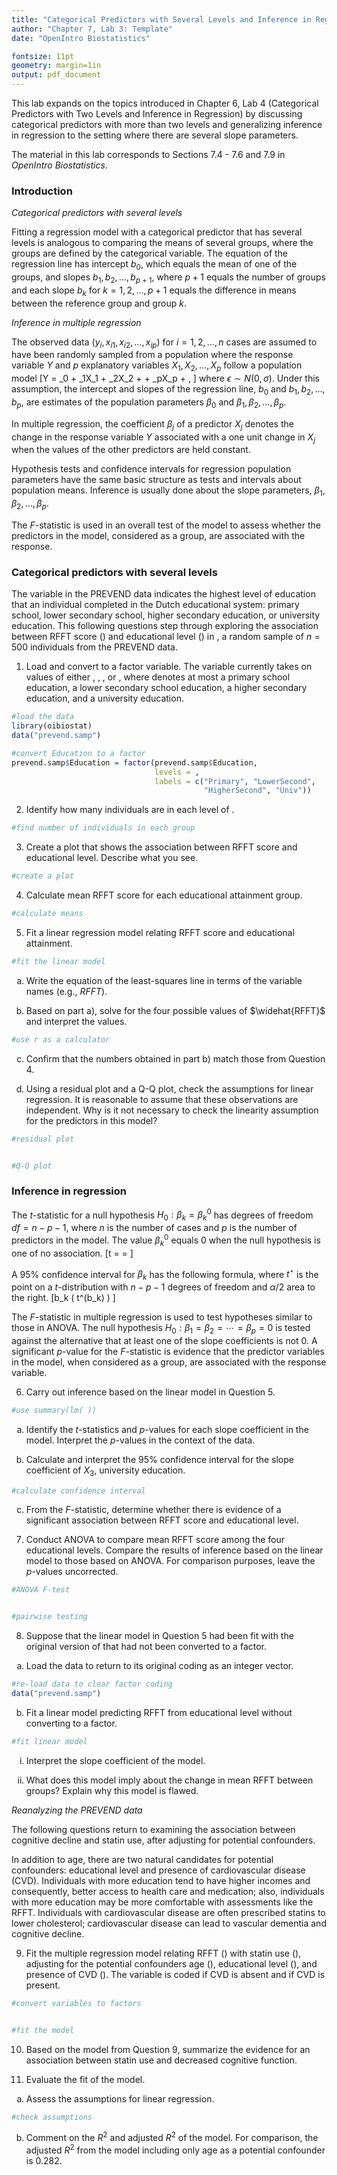 ```yaml
---
title: "Categorical Predictors with Several Levels and Inference in Regression"
author: "Chapter 7, Lab 3: Template"
date: "OpenIntro Biostatistics"

fontsize: 11pt
geometry: margin=1in
output: pdf_document
---
```


\begin{small}
	
	\textbf{Topics}
	\begin{itemize}
	  \item Categorical predictors with several levels
	  \item Inference in multiple regression
	\end{itemize}
	
\end{small}

This lab expands on the topics introduced in Chapter 6, Lab 4 (Categorical Predictors with Two Levels and Inference in Regression) by discussing categorical predictors with more than two levels and generalizing inference in regression to the setting where there are several slope parameters. 

The material in this lab corresponds to Sections 7.4 - 7.6 and 7.9 in *OpenIntro Biostatistics*.

### Introduction

*Categorical predictors with several levels*

Fitting a regression model with a categorical predictor that has several levels is analogous to comparing the means of several groups, where the groups are defined by the categorical variable. The equation of the regression line has intercept $b_0$, which equals the mean of one of the groups, and slopes $b_1, b_2, \dots, b_{p+1}$, where $p+1$ equals the number of groups and each slope $b_k$ for $k = 1, 2, \dots, p + 1$ equals the difference in means between the reference group and group $k$.

*Inference in multiple regression*

The observed data $(y_i, x_{i1}, x_{i2}, \dots, x_{ip})$ for $i = 1, 2, \dots, n$ cases are assumed to have been randomly sampled from a population where the response variable $Y$ and $p$ explanatory variables $X_1, X_2, \dots, X_p$ follow a population model
\[Y = \beta_0 + \beta_1X_1 + \beta_2X_2 + \cdots + \beta_pX_p + \epsilon, \]
where $\epsilon \sim N(0, \sigma)$. Under this assumption, the intercept and slopes of the regression line, $b_0$ and $b_1, b_2, \dots, b_p$, are estimates of the population parameters $\beta_0$ and $\beta_1, \beta_2, \dots, \beta_p$.

In multiple regression, the coefficient $\beta_j$ of a predictor $X_j$ denotes the change in the response variable $Y$ associated with a one unit change in $X_j$ when the values of the other predictors are held constant.

Hypothesis tests and confidence intervals for regression population parameters have the same basic structure as tests and intervals about population means. Inference is usually done about the slope parameters, $\beta_1, \beta_2, \dots, \beta_p$. 

The $F$-statistic is used in an overall test of the model to assess whether the predictors in the model, considered as a group, are associated with the response.

\newpage

### Categorical predictors with several levels

The variable \texttt{Education} in the PREVEND data indicates the highest level of education that an individual completed in the Dutch educational system: primary school, lower secondary school, higher secondary education, or university education. This following questions step through exploring the association between RFFT score (\texttt{RFFT}) and educational level (\texttt{Education}) in \texttt{prevend.samp}, a random sample of $n = 500$ individuals from the PREVEND data.

1. Load \texttt{prevend.samp} and convert \texttt{Education} to a factor variable. The variable currently takes on values of either \texttt{0}, \texttt{1}, \texttt{2}, or \texttt{3}, where \texttt{0} denotes at most a primary school education, \texttt{1} a lower secondary school education, \texttt{2} a higher secondary education, and \texttt{3} a university education.

```r
#load the data
library(oibiostat)
data("prevend.samp")

#convert Education to a factor
prevend.samp$Education = factor(prevend.samp$Education,
                                levels = ,
                                labels = c("Primary", "LowerSecond",
                                           "HigherSecond", "Univ"))
```


2. Identify how many individuals are in each level of \texttt{Education}.



```r
#find number of individuals in each group

```



3. Create a plot that shows the association between RFFT score and educational level. Describe what you see.

```r
#create a plot

```


4. Calculate mean RFFT score for each educational attainment group.


```r
#calculate means

```



5. Fit a linear regression model relating RFFT score and educational attainment.

```r
#fit the linear model

```


  a) Write the equation of the least-squares line in terms of the variable names (e.g., *RFFT*).





    
  b) Based on part a), solve for the four possible values of $\widehat{RFFT}$ and interpret the values.



```r
#use r as a calculator

```


    
  c) Confirm that the numbers obtained in part b) match those from Question 4.
  
  
  
  
  
    
  d) Using a residual plot and a Q-Q plot, check the assumptions for linear regression. It is reasonable to assume that these observations are independent. Why is it not necessary to check the linearity assumption for the predictors in this model?
  
  
```r
#residual plot


#Q-Q plot


```



\newpage  
    
### Inference in regression

The $t$-statistic for a null hypothesis $H_0: \beta_k = \beta_k^0$ has degrees of freedom $df = n - p - 1$, where $n$ is the number of cases and $p$ is the number of predictors in the model. The value $\beta_k^0$ equals 0 when the null hypothesis is one of no association.
\[t = \dfrac{b_k - \beta_k^0}{\text{s.e.}(b_1)} = \dfrac{b_k}{\text{s.e.}(b_1)} \]

A 95\% confidence interval for $\beta_k$ has the following formula, where $t^\star$ is the point on a $t$-distribution with $n - p - 1$ degrees of freedom and $\alpha/2$ area to the right.
\[b_k \pm \left( t^\star \times \text{s.e.}(b_k) \right) \]

The $F$-statistic in multiple regression is used to test hypotheses similar to those in ANOVA. The null hypothesis $H_0: \beta_1 = \beta_2 = \cdots = \beta_p = 0$ is tested against the alternative that at least one of the slope coefficients is not 0. A significant $p$-value for the $F$-statistic is evidence that the predictor variables in the model, when considered as a group, are associated with the response variable.

6. Carry out inference based on the linear model in Question 5.

```r
#use summary(lm( ))
```


  a) Identify the $t$-statistics and $p$-values for each slope coefficient in the model. Interpret the $p$-values in the context of the data.
    
    
    
    
    
  b) Calculate and interpret the 95\% confidence interval for the slope coefficient of $X_3$, university education.
  
  
    
```r
#calculate confidence interval

```
    


    
  c) From the $F$-statistic, determine whether there is evidence of a significant association between RFFT score and educational level.
  
  
  
  
    
7. Conduct ANOVA to compare mean RFFT score among the four educational levels. Compare the results of inference based on the linear model to those based on ANOVA. For comparison purposes, leave the $p$-values uncorrected.


```r
#ANOVA F-test


#pairwise testing

```



8. Suppose that the linear model in Question 5 had been fit with the original version of \texttt{Education} that had not been converted to a factor.

  a) Load the \texttt{prevend.samp} data to return \texttt{Education} to its original coding as an integer vector.
    
```r
#re-load data to clear factor coding
data("prevend.samp")
```
    
    
  b) Fit a linear model predicting RFFT from educational level without converting \texttt{Education} to a factor. 
  
```r
#fit linear model

```
  
  i. Interpret the slope coefficient of the model.
        
        
        
  ii. What does this model imply about the change in mean RFFT between groups? Explain why this model is flawed.
  
  
  
  
  

\newpage

*Reanalyzing the PREVEND data*

The following questions return to examining the association between cognitive decline and statin use, after adjusting for potential confounders. 

In addition to age, there are two natural candidates for potential confounders: educational level and presence of cardiovascular disease (CVD). Individuals with more education tend to have higher incomes and consequently, better access to health care and medication; also, individuals with more education may be more comfortable with assessments like the RFFT. Individuals with cardiovascular disease are often prescribed statins to lower cholesterol; cardiovascular disease can lead to vascular dementia and cognitive decline.
  
9. Fit the multiple regression model relating RFFT (\texttt{RFFT}) with statin use (\texttt{Statin}), adjusting for the potential confounders age (\texttt{Age}), educational level (\texttt{Education}), and presence of CVD (\texttt{CVD}). The variable \texttt{CVD} is coded \texttt{0} if CVD is absent and \texttt{1} if CVD is present. 

```r
#convert variables to factors


#fit the model

```

    
10. Based on the model from Question 9, summarize the evidence for an association between statin use and decreased cognitive function.






11. Evaluate the fit of the model.

  a) Assess the assumptions for linear regression.
    
    
```r
#check assumptions

```

  
  
  
  
  b) Comment on the $R^2$ and adjusted $R^2$ of the model. For comparison, the adjusted $R^2$ from the model including only age as a potential confounder is 0.282.
  
  
  
  
